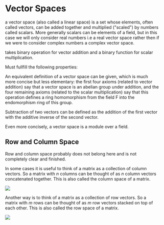 
# Vector Spaces

a vector space (also called a linear space) is a set whose elements, often called vectors, can be added together and multiplied ("scaled") by numbers called scalars.
More generally scalars can be elements of a field, but in this case we will only consider real numbers i.e 
a real vector space rather then if we were to consider complex numbers a complex vector space.

takes binary operation for vector addition and a binary function for scalar multiplication.

Must fullfill the following properties:


An equivalent definition of a vector space can be given, which is much more concise but less elementary: 
the first four axioms (related to vector addition) say that a vector space is an abelian group under 
addition, and the four remaining axioms (related to the scalar multiplication) say that this operation defines a 
ring homomorphism from the field F into the endomorphism ring of this group.

Subtraction of two vectors can be defined as the addition of the first vector with the additive inverse of the second vector.

Even more concisely, a vector space is a module over a field.

## Row and Column Space

<Callout type="todo">
    Row and column space probably does not belong here and is not completely clear and finished.
</Callout>

In some cases it is useful to think of a matrix as a collection of column vectors. So a matrix with $n$ columns can be thought of as $n$ column vectors concatenated together. 
This is also called the column space of a matrix.

<Image src="/maths/matrixColumnSpace.png"
       caption="A matrix as a collection of column vectors, i.e. a column space."
       width={300}
/>

Another way is to think of a matrix as a collection of row vectors. So a matrix with $m$ rows can be thought of as $m$ row vectors stacked on top of each other. This is also 
called the row space of a matrix.

<Image src="/maths/matrixRowSpace.png"
       caption="A matrix as a collection of row vectors, i.e. a row space."
       width={300}
/>
